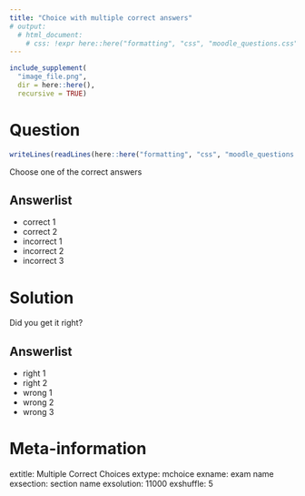 ```yaml
---
title: "Choice with multiple correct answers"
# output:
  # html_document:
    # css: !expr here::here("formatting", "css", "moodle_questions.css")
---
```


<!-- Fill in the following code to include an image file: -->
```r
include_supplement(
  "image_file.png",
  dir = here::here(),
  recursive = TRUE)
```




Question
========

```r
writeLines(readLines(here::here("formatting", "css", "moodle_questions.css")))
```

Choose one of the correct answers


Answerlist
----------
* correct 1
* correct 2
* incorrect 1
* incorrect 2
* incorrect 3




Solution
========

Did you get it right?


Answerlist
----------
* right 1
* right 2
* wrong 1
* wrong 2
* wrong 3




Meta-information
================
extitle: Multiple Correct Choices
extype: mchoice
exname: exam name
exsection: section name
exsolution: 11000
exshuffle: 5

